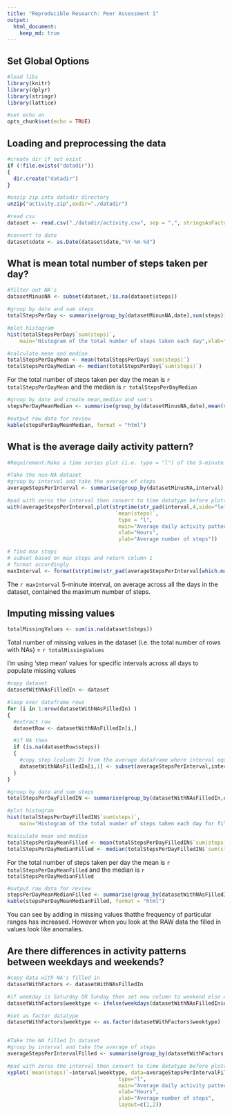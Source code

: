 ```yaml
---
title: "Reproducible Research: Peer Assessment 1"
output: 
  html_document:
    keep_md: true
---
```



## Set Global Options

```r
#load libs
library(knitr)
library(dplyr)
library(stringr)
library(lattice)

#set echo on
opts_chunk$set(echo = TRUE)

```


## Loading and preprocessing the data


```r
#create dir if not exist
if (!file.exists("datadir"))
{
  dir.create("datadir")
}

#unzip zip into datadir directory
unzip("activity.zip",exdir="./datadir")

#read csv
dataset <- read.csv("./datadir/activity.csv", sep = ",", stringsAsFactors = FALSE, header= TRUE)

#convert to date
dataset$date <- as.Date(dataset$date,"%Y-%m-%d")
```

## What is mean total number of steps taken per day?
```r
#filter out NA's
datasetMinusNA <- subset(dataset,!is.na(dataset$steps))

#group by date and sum steps
totalStepsPerDay <- summarise(group_by(datasetMinusNA,date),sum(steps))

#plot histogram
hist(totalStepsPerDay$`sum(steps)`,
    main="Histogram of the total number of steps taken each day",xlab="Total Steps")
```

```r
#calculate mean and median
totalStepsPerDayMean <- mean(totalStepsPerDay$`sum(steps)`)
totalStepsPerDayMedian <- median(totalStepsPerDay$`sum(steps)`)
```

For the total number of steps taken per day the mean is `r totalStepsPerDayMean` and the median is `r totalStepsPerDayMedian` 

````r
#group by date and create mean,median and sum's
stepsPerDayMeanMedian <- summarise(group_by(datasetMinusNA,date),mean(steps),median(steps),sum(steps))

#output raw data for review
kable(stepsPerDayMeanMedian, format = "html")
````


## What is the average daily activity pattern?

```r
#Requirement:Make a time series plot (i.e. type = "l") of the 5-minute interval (x-axis) and the average number of steps taken, averaged across all days (y-axis)

#Take the non-NA dataset
#group by interval and take the average of steps
averageStepsPerInterval <- summarise(group_by(datasetMinusNA,interval),mean(steps))

#pad with zeros the interval then convert to time datatype before plotting
with(averageStepsPerInterval,plot(strptime(str_pad(interval,4,side="left",pad="0"),"%H%M"),
                                   `mean(steps)`,
                                    type = "l",
                                    main="Average daily activity pattern",
                                    xlab="Hours",
                                    ylab="Average number of steps"))
```

```r
# find max steps
# subset based on max steps and return column 1
# format accordingly
maxInterval <- format(strptime(str_pad(averageStepsPerInterval[which.max(averageStepsPerInterval$`mean(steps)`),1],4,side="left",pad="0"),"%H%M"),"%H:%M")

```


The `r maxInterval` 5-minute interval, on average across all the days in the dataset, contained the maximum number of steps.

## Imputing missing values

```r
totalMissingValues <- sum(is.na(dataset$steps))
```

Total number of missing values in the dataset (i.e. the total number of rows with NAs) = `r totalMissingValues`

I'm using 'step mean' values for specific intervals across all days to populate missing values

```r
#copy dataset
datasetWithNAsFilledIn <- dataset

#loop over dataframe rows
for (i in 1:nrow(datasetWithNAsFilledIn) )
{
  #extract row
  datasetRow <- datasetWithNAsFilledIn[i,]

  #if NA then
  if (is.na(datasetRow$steps))
  {
    #copy step (column 2) from the average dataframe where interval equals the interval of the current row
    datasetWithNAsFilledIn[i,1] <- subset(averageStepsPerInterval,interval==datasetRow$interval,2)
  }
}

#group by date and sum steps
totalStepsPerDayFilledIN <- summarise(group_by(datasetWithNAsFilledIn,date),sum(steps))

#plot histogram
hist(totalStepsPerDayFilledIN$`sum(steps)`,
    main="Histogram of the total number of steps taken each day for filled in NAs",xlab="Total Steps")

```

```r
#calculate mean and median
totalStepsPerDayMeanFilled <- mean(totalStepsPerDayFilledIN$`sum(steps)`)
totalStepsPerDayMedianFilled <- median(totalStepsPerDayFilledIN$`sum(steps)`)
```


For the total number of steps taken per day the mean is `r totalStepsPerDayMeanFilled` and the median is `r totalStepsPerDayMedianFilled` 

````r
#output raw data for review
stepsPerDayMeanMedianFilled <- summarise(group_by(datasetWithNAsFilledIn,date),mean(steps),median(steps),sum(steps))
kable(stepsPerDayMeanMedianFilled, format = "html")
````


You can see by adding in missing values thatthe frequency of particular ranges has increased. However when you look at the RAW data the filled in values look like anomalies. 

## Are there differences in activity patterns between weekdays and weekends?

```r
#copy data with NA's filled in
datasetWithFactors <- datasetWithNAsFilledIn

#if weekday is Saturday OR Sunday then set new column to weekend else weekday
datasetWithFactors$weektype <- ifelse(weekdays(datasetWithNAsFilledIn$date)=="Sunday" | weekdays(datasetWithNAsFilledIn$date)=="Saturday" , "weekend", "weekday")

#set as factor datatype
datasetWithFactors$weektype <- as.factor(datasetWithFactors$weektype)


#Take the NA filled In dataset
#group by interval and take the average of steps
averageStepsPerIntervalFilled <- summarise(group_by(datasetWithFactors,weektype,interval),mean(steps))

#pad with zeros the interval then convert to time datatype before plotting
xyplot(`mean(steps)`~interval|weektype, data=averageStepsPerIntervalFilled, 
                                    type="l",
                                    main="Average daily activity pattern",
                                    xlab="Hours",
                                    ylab="Average number of steps",
                                    layout=c(1,2))

```
